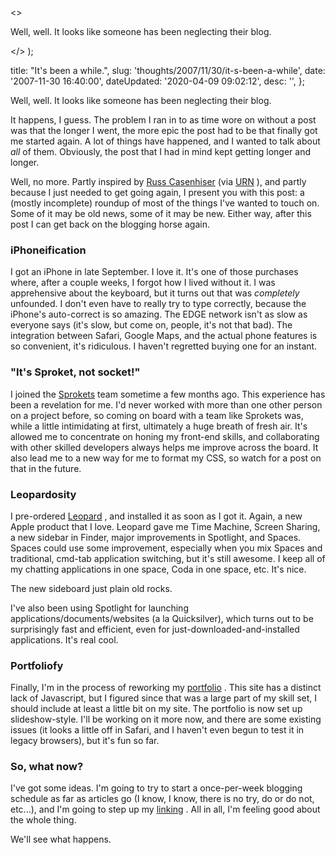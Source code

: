  <>
    <p>Well, well. It looks like someone has been neglecting their blog. </p>
  </>
);


  title: "It's been a while.",
  slug: 'thoughts/2007/11/30/it-s-been-a-while',
  date: '2007-11-30 16:40:00',
  dateUpdated: '2020-04-09 09:02:12',
  desc: '',
};

Well, well. It looks like someone has been neglecting their blog.

It happens, I guess. The problem I ran in to as time wore on without a post was that the longer I went, the more epic the post had to be that finally got me started again. A lot of things have happened, and I wanted to talk about _all_ of them. Obviously, the post that I had in mind kept getting longer and longer.

Well, no more. Partly inspired by [Russ Casenhiser](http://russcasenhiser.typepad.com/ 'Russ Casenhiser') (via [URN](http://unstoppablerobotninja.com/ 'Unstoppable Robot Ninja') ), and partly because I just needed to get going again, I present you with this post: a (mostly incomplete) roundup of most of the things I've wanted to touch on. Some of it may be old news, some of it may be new. Either way, after this post I can get back on the blogging horse again.

### iPhoneification

I got an iPhone in late September. I love it. It's one of those purchases where, after a couple weeks, I forgot how I lived without it. I was apprehensive about the keyboard, but it turns out that was _completely_ unfounded. I don't even have to really try to type correctly, because the iPhone's auto-correct is so amazing. The EDGE network isn't as slow as everyone says (it's slow, but come on, people, it's not that bad). The integration between Safari, Google Maps, and the actual phone features is so convenient, it's ridiculous. I haven't regretted buying one for an instant.

### "It's Sproket, not socket!"

I joined the [Sprokets](http://sprokets.net/ 'Sprokets') team sometime a few months ago. This experience has been a revelation for me. I'd never worked with more than one other person on a project before, so coming on board with a team like Sprokets was, while a little intimidating at first, ultimately a huge breath of fresh air. It's allowed me to concentrate on honing my front-end skills, and collaborating with other skilled developers always helps me improve across the board. It also lead me to a new way for me to format my CSS, so watch for a post on that in the future.

### Leopardosity

I pre-ordered [Leopard](http://www.apple.com/macosx/ 'OS X 10.5') , and installed it as soon as I got it. Again, a new Apple product that I love. Leopard gave me Time Machine, Screen Sharing, a new sidebar in Finder, major improvements in Spotlight, and Spaces. Spaces could use some improvement, especially when you mix Spaces and traditional, cmd-tab application switching, but it's still awesome. I keep all of my chatting applications in one space, Coda in one space, etc. It's nice.

The new sideboard just plain old rocks.

I've also been using Spotlight for launching applications/documents/websites (a la Quicksilver), which turns out to be surprisingly fast and efficient, even for just-downloaded-and-installed applications. It's real cool.

### Portfoliofy

Finally, I'm in the process of reworking my [portfolio](/portfolio 'My Portfolio') . This site has a distinct lack of Javascript, but I figured since that was a large part of my skill set, I should include at least a little bit on my site. The portfolio is now set up slideshow-style. I'll be working on it more now, and there are some existing issues (it looks a little off in Safari, and I haven't even begun to test it in legacy browsers), but it's fun so far.

### So, what now?

I've got some ideas. I'm going to try to start a once-per-week blogging schedule as far as articles go (I know, I know, there is no try, do or do not, etc...), and I'm going to step up my [linking](/linked 'Linked') . All in all, I'm feeling good about the whole thing.

We'll see what happens.

